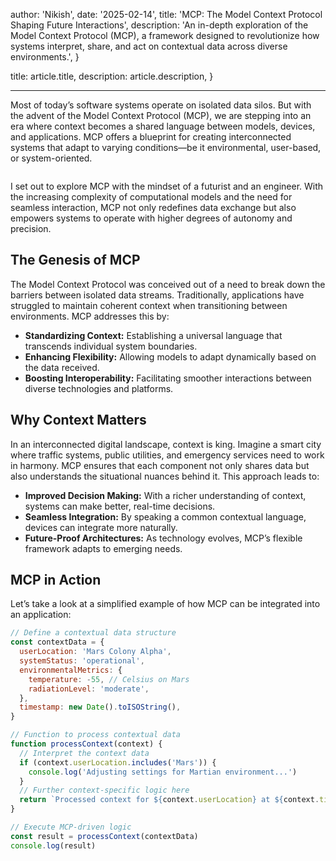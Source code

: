 
  author: 'Nikish',
  date: '2025-02-14',
  title: 'MCP: The Model Context Protocol Shaping Future Interactions',
  description:
    'An in-depth exploration of the Model Context Protocol (MCP), a framework designed to revolutionize how systems interpret, share, and act on contextual data across diverse environments.',
}

  title: article.title,
  description: article.description,
}


---

Most of today’s software systems operate on isolated data silos. But with the advent of the Model Context Protocol (MCP), we are stepping into an era where context becomes a shared language between models, devices, and applications. MCP offers a blueprint for creating interconnected systems that adapt to varying conditions—be it environmental, user-based, or system-oriented.

<Image src={northStarIllustration} alt="" />

I set out to explore MCP with the mindset of a futurist and an engineer. With the increasing complexity of computational models and the need for seamless interaction, MCP not only redefines data exchange but also empowers systems to operate with higher degrees of autonomy and precision.

## The Genesis of MCP

The Model Context Protocol was conceived out of a need to break down the barriers between isolated data streams. Traditionally, applications have struggled to maintain coherent context when transitioning between environments. MCP addresses this by:

- **Standardizing Context:** Establishing a universal language that transcends individual system boundaries.
- **Enhancing Flexibility:** Allowing models to adapt dynamically based on the data received.
- **Boosting Interoperability:** Facilitating smoother interactions between diverse technologies and platforms.

## Why Context Matters

In an interconnected digital landscape, context is king. Imagine a smart city where traffic systems, public utilities, and emergency services need to work in harmony. MCP ensures that each component not only shares data but also understands the situational nuances behind it. This approach leads to:

- **Improved Decision Making:** With a richer understanding of context, systems can make better, real-time decisions.
- **Seamless Integration:** By speaking a common contextual language, devices can integrate more naturally.
- **Future-Proof Architectures:** As technology evolves, MCP’s flexible framework adapts to emerging needs.

## MCP in Action

Let’s take a look at a simplified example of how MCP can be integrated into an application:

```javascript
// Define a contextual data structure
const contextData = {
  userLocation: 'Mars Colony Alpha',
  systemStatus: 'operational',
  environmentalMetrics: {
    temperature: -55, // Celsius on Mars
    radiationLevel: 'moderate',
  },
  timestamp: new Date().toISOString(),
}

// Function to process contextual data
function processContext(context) {
  // Interpret the context data
  if (context.userLocation.includes('Mars')) {
    console.log('Adjusting settings for Martian environment...')
  }
  // Further context-specific logic here
  return `Processed context for ${context.userLocation} at ${context.timestamp}`
}

// Execute MCP-driven logic
const result = processContext(contextData)
console.log(result)
```
